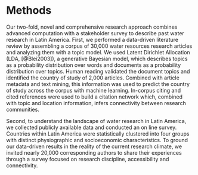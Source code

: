 # Methods

Our two-fold, novel and comprehensive research approach combines advanced computation with a stakeholder survey to describe past water research in Latin America.
First, we performed a data-driven literature review by assembling a corpus of 30,000 water resources research articles and analyzing them with a topic model.
We used Latent Dirichlet Allocation (LDA, [@Blei2003]), a generative Bayesian model, which describes topics as a probability distribution over words and documents as a probability distribution over topics.
Human reading validated the document topics and identified the country of study of 2,000 articles.
Combined with article metadata and text mining, this information was used to predict the country of study across the corpus with machine learning.
In-corpus citing and cited references were used to build a citation network which, combined with topic and location information, infers connectivity between research communities.

Second, to understand the landscape of water research in Latin America, we collected publicly available data and conducted an on line survey.
Countries within Latin America were statistically clustered into four groups with distinct physiographic and socioeconomic characteristics.
To ground our data-driven results in the reality of the current research climate, we invited nearly 20,000 corresponding authors to share their experiences through a survey focused on research discipline, accessibility and connectivity.


